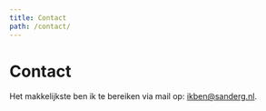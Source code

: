 ```yaml
---
title: Contact
path: /contact/
---
```


# Contact

Het makkelijkste ben ik te bereiken via mail op: [ikben@sanderg.nl](mailto:ikben@sanderg.nl).
